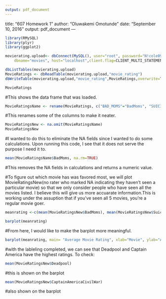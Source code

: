 ```yaml
---
output: pdf_document
---
```

title: "607 Homework 1"
author: "Oluwakemi Omotunde"
date: "September 10, 2016"
output: pdf_document
---
```r
library(RMySQL)
library(plyr)
library(ggplot2)

movierating.upload<- dbConnect(MySQL(), user="root", password="N!cole09", 
    dbname="movies", host="localhost",client.flag=CLIENT_MULTI_STATEMENTS)

dbListTables(movierating.upload)
MovieRatings <- dbReadTable(movierating.upload,"movie_rating")
dbWriteTable(movierating.upload,"movie_rating",MovieRatings,overwrite=T)

MovieRatings
```
#This shows the data frame that was loaded. 

```r
MovieRatingsName <- rename(MovieRatings, c("BAD_MOMS"="BadMoms", "SUICIDE_SQUAD"="SuicideSquad", "SUPERMAN_VS_BATMAN"="SupermanVsBatman","CAPTAIN_AMERICA_CIVIL_WAR"="CaptainAmericaCivilWar", "ZOOTOPIA"="Zootopia", "DEADPOOL"="Deadpool"))
```
#This renames some of the columns to make it neater. 

```r
MovieRatingsNew <- na.omit(MovieRatingsName)
MovieRatingsNew
```
#I wanted to do this to eliminate the NA fields since I wanted to do some calculations. Upon running this code, I see that it does not serve the purpose I need it to. 

```r
mean(MovieRatingsName$BadMoms, na.rm=TRUE) 
```
#This removes the NA fields in calculations and returns a numeric value. 

#To figure out which movie has was favored most, we will plot MovieRatingsNew(no rater who marked NA indicating they haven't seen a particular movie) so that we only consider people who have seen all the movies listed. I believe this will give us more accuarate information.This is working under the assuption that if you've seen all 5 movies, you're a regular movie goer.

```r
meanrating <-c(mean(MovieRatingsNew$BadMoms), mean(MovieRatingsNew$SuicideSquad), mean(MovieRatingsNew$SupermanVsBatman), mean(MovieRatingsNew$Zootopia), mean(MovieRatingsNew$Deadpool), mean(MovieRatingsNew$CaptainAmericaCivilWar))

barplot(meanrating)
```
#From here, I would like to make the barplot more meaningful.

```r
barplot(meanrating, main= "Average Movie Rating", xlab="Movie", ylab="Average Rating",names.arg=c("BM", "SS", "SvsB","Z", "D", "CACW"))
```
#with the lableling completed, we can see that Deadpool and Captain America have the highest ratings. To check:

```r
mean(MovieRatingsNew$Deadpool)
```
#this is shown on the barplot

```r
mean(MovieRatingsNew$CaptainAmericaCivilWar)
```
#also shown on the barplot
